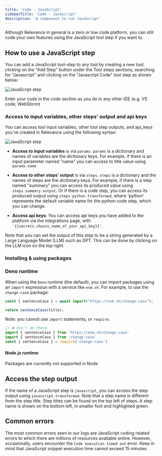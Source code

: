 ```yaml
---
title: 'Code - JavaScript'
sidebarTitle: 'Code - Javascript'
description: 'A component to run JavaScript'
---
```


Although Relevance in general is a zero or low code platform, you can still code your own features using the JavaScript tool step if you want to.

## How to use a JavaScript step

You can add a JavaScript tool-step to any tool by creating a new tool, clicking on the "Add Step" button under the Tool steps sections, searching for "Javascript" and clicking on the "Javascript Code" tool step as shown below:

![JavaScript step](/images/js-add-tool-step.png)

Enter your code in the code section as you do in any other IDE (e.g. VS code, WebStorm)

### Access to input variables, other steps' output and api keys

You can access tool input variables, other tool step outputs, and api_keys you've created in Relevance using the following syntax:

![JavaScript step](/images/js-tool-step.png)

* **Access to input variables** is via `params`. `params` is a dictionary and names of variables are the dictionary keys. For example, 
if there is an input parameter named "name" you can access to title value using `params.name`

* **Access to other steps' output** is via `steps`. `steps` is a dictionary and the names of steps are the dictionary keys. For example, 
if there is a step named "summary" you can access its produced value using `steps.summary.output`.
Or if there is a code step, you can access its produced output using `steps.python.transformed`, where 'python' represents the default variable name for the python code step, which you can change.

* **Access api keys**: You can access api keys you have added to the platform via the integrations page, with `'{{secrets.chains_name_of_your_api_key}}'`.

Note that you can set the output of this step to be a string generated by a Large Language Model (LLM) such as GPT. This can be done
by clicking on the LLM icon on the top right.

### Installing & using packages

### Deno runtime

When using the `Deno` runtime (the default), you can import packages using an `import` expression with a service like `esm.sh`. For example, to use the `change-case` package:

```javascript
const { sentenceCase } = await import("https://esm.sh/change-case");

return sentenceCase(title);
```

<Note>Note: you cannot use `import` statements, or `require`.</Note>

```javascript
// ❌ don't do these
import { sentenceCase } from 'https://esm.sh/change-case'
import { sentenceCase } from 'change-case'
const { sentenceCase } = require('change-case')
```

#### Node.js runtime
Packages are currently not supported in Node

<Snippet file="components/tools/step-general.mdx" />

## Access the step output
If the name of a JavaScript step is `javascript`, you can access the step output using `javascript.transformed`.
Note that a step name is different from the step title. Step titles can be found on the top left
of steps. A step name is shown on the bottom left, in smaller font and highlighted green.

## Common errors
The most common errors seen in our logs are JavaScript coding related errors to which there are millions of resources available online.
However, occasionally, users encounter the `Code execution timed out` error. Keep in mind that JavaScript snippet execution time
cannot exceed 15 minutes.